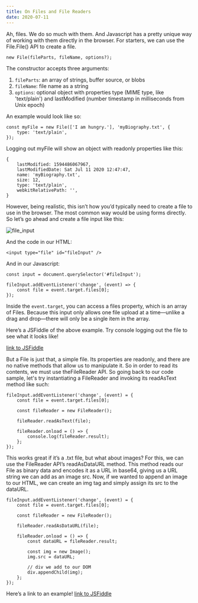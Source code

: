 ```yaml
---
title: On Files and File Readers
date: 2020-07-11
---
```


Ah, files. We do so much with them. And Javascript has a pretty unique way of working with them directly in the browser.
For starters, we can use the File.File() API to create a file.

```
new File(fileParts, fileName, options?);
```

The constructor accepts three arguments:
1. `fileParts`: an array of strings, buffer source, or blobs
2. `fileName`: file name as a string
3. `options`: optional object with properties type (MIME type, like 'text/plain') and lastModified (number timestamp in milliseconds from Unix epoch)

An example would look like so:

```
const myFile = new File(['I am hungry.'], 'myBiography.txt', {
    type: 'text/plain',
});
```

Logging out myFile will show an object with readonly properties like this:

```
{
    lastModified: 1594486067967,
    lastModifiedDate: Sat Jul 11 2020 12:47:47,
    name: 'myBiography.txt',
    size: 12,
    type: 'text/plain',
    webkitRelativePath: '',
}
```

However, being realistic, this isn’t how you’d typically need to create a file to use in the browser. The most common way would be using forms directly. So let’s go ahead and create a file input like this:

![file_input](./FileInput.png)

And the code in our HTML:

```
<input type="file" id="fileInput" />
```

And in our Javascript:

```
const input = document.querySelector('#fileInput');

fileInput.addEventListener('change', (event) => {
    const file = event.target.files[0];
});
```

Inside the `event.target`, you can access a files property, which is an array of Files. Because this input only allows one file upload at a time—unlike a drag and drop—there will only be a single item in the array.
 
Here’s a JSFiddle of the above example. Try console logging out the file to see what it looks like!
 
[link to JSFiddle](https://jsfiddle.net/nlemast/tphw249b/18/)

But a File is just that, a simple file. Its properties are readonly, and there are no native methods that allow us to manipulate it. So in order to read its contents, we must use theFileReader API. So going back to our code sample, let's try instantiating a FileReader and invoking its readAsText method like such:

```
fileInput.addEventListener('change', (event) = {
    const file = event.target.files[0];

    const fileReader = new FileReader();

    fileReader.readAsText(file);

    fileReader.onload = () => {
        console.log(fileReader.result);
    };
});
```

This works great if it’s a .txt file, but what about images? For this, we can use the FileReader API’s readAsDataURL method. This method reads our File as binary data and encodes it as a URL in base64, giving us a URL string we can add as an image src. Now, if we wanted to append an image to our HTML, we can create an img tag and simply assign its src to the dataURL.

```
fileInput.addEventListener('change', (event) = {
    const file = event.target.files[0];

    const fileReader = new FileReader();

    fileReader.readAsDataURL(file);

    fileReader.onload = () => {
        const dataURL = fileReader.result;

        const img = new Image();
        img.src = dataURL;

        // div we add to our DOM
        div.appendChild(img);
    };
});
```

Here’s a link to an example!
[link to JSFiddle](https://jsfiddle.net/nlemast/3t6zrkhf/10/)